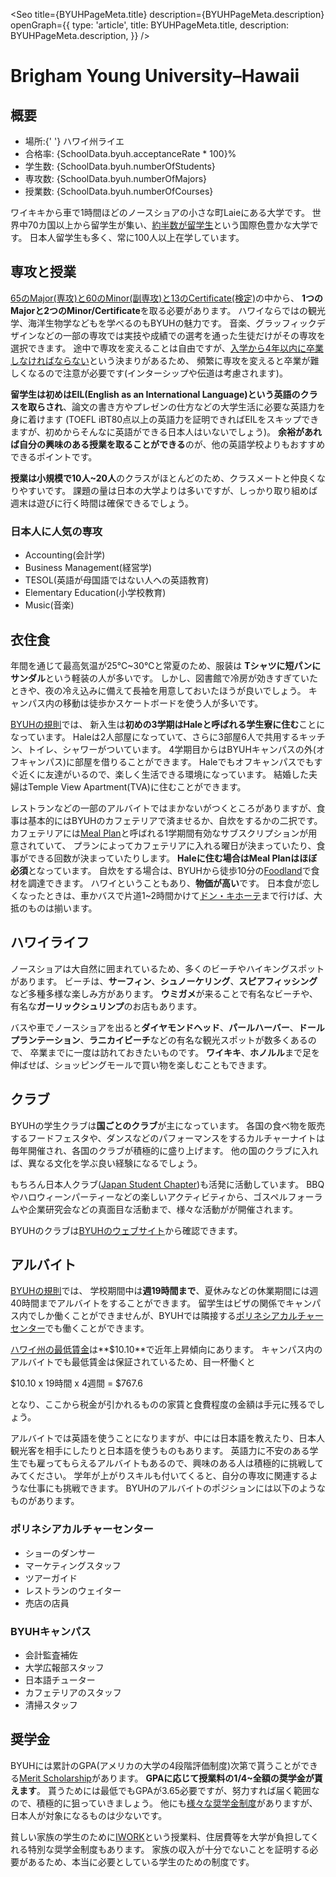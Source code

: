 
<Seo
  title={BYUHPageMeta.title}
  description={BYUHPageMeta.description}
  openGraph={{
    type: 'article',
    title: BYUHPageMeta.title,
    description: BYUHPageMeta.description,
  }}
/>


# Brigham Young University–Hawaii


## 概要

<SplitPane>
  <Pane>
    <NextImage
      className='h-80'
      src={byuhLogoImage}
      alt='BYUH Logo'
      placeholder='blur'
      layout='fill'
      objectFit='scale-down'
    />
  </Pane>
  <Pane>
    <Ul>
      <Li>
        <span className='font-bold'>場所</span>:{' '}
        <ExternalLink href='https://www.google.com/maps/place/Brigham+Young+University–Hawaii/@21.6422134,-157.9284008,17z/data=!3m1!4b1!4m5!3m4!1s0x7c004568593757b1:0x5b5ff11727fa5a83!8m2!3d21.6422084!4d-157.9262121'>
          ハワイ州ライエ
        </ExternalLink>
      </Li>
      <Li><span className='font-bold'>合格率</span>: <Digit>{SchoolData.byuh.acceptanceRate * 100}</Digit>%</Li>
      <Li><span className='font-bold'>学生数</span>: <Digit>{SchoolData.byuh.numberOfStudents}</Digit></Li>
      <Li><span className='font-bold'>専攻数</span>: <Digit>{SchoolData.byuh.numberOfMajors}</Digit></Li>
      <Li><span className='font-bold'>授業数</span>: <Digit>{SchoolData.byuh.numberOfCourses}</Digit></Li>
     </Ul>
  </Pane>
</SplitPane>

ワイキキから車で1時間ほどのノースショアの小さな町Laieにある大学です。
世界中70カ国以上から留学生が集い、[約半数が留学生](https://about.byuh.edu/00000177-1ce4-d89c-af77-7df626210000/20-11-09-quickfactsupdate-pdf)という国際色豊かな大学です。
日本人留学生も多く、常に100人以上在学しています。


## 専攻と授業

<div className='py-8 md:float-left'>
  <PhotoViewer
    colorClass='bg-gradient-to-br from-byuh to-byuh-dark'
    images={[
      {
        src: byuhClassImage,
        alt: 'BYUH 授業風景',
        citation: 'https://www.flickr.com/photos/byuhawaii/48707555467/in/photostream/',
        placeholder: 'blur',
        layout: 'fill',
        objectFit: 'cover',
      },
    ]}
  />
</div>

[65のMajor(専攻)と60のMinor(副専攻)と13のCertificate(検定)](https://holokai.byuh.edu/programs-of-study)の中から、
**1つのMajorと2つのMinor/Certificate**を取る必要があります。
ハワイならではの観光学、海洋生物学などもを学べるのもBYUHの魅力です。
音楽、グラッフィックデザインなどの一部の専攻では実技や成績での選考を通った生徒だけがその専攻を選択できます。
途中で専攻を変えることは自由ですが、[入学から4年以内に卒業しなければならない](https://catalog.byuh.edu/enrollment-policy)という決まりがあるため、
頻繁に専攻を変えると卒業が難しくなるので注意が必要です(インターシップや伝道は考慮されます)。

**留学生は初めはEIL(English as an International Language)という英語のクラスを取らされ**、論文の書き方やプレゼンの仕方などの大学生活に必要な英語力を身に着けます
(TOEFL iBT80点以上の英語力を証明できればEILをスキップできますが、初めからそんなに英語ができる日本人はいないでしょう)。
**余裕があれば自分の興味のある授業を取ることができる**のが、他の英語学校よりもおすすめできるポイントです。

**授業は小規模で10人~20人**のクラスがほとんどのため、クラスメートと仲良くなりやすいです。
課題の量は日本の大学よりは多いですが、しっかり取り組めば週末は遊びに行く時間は確保できるでしょう。

### 日本人に人気の専攻

- Accounting(会計学)
- Business Management(経営学)
- TESOL(英語が母国語ではない人への英語教育)
- Elementary Education(小学校教育)
- Music(音楽)


## 衣住食

<div className='py-8 md:float-left'>
  <PhotoViewer
    colorClass='bg-gradient-to-br from-byuh to-byuh-dark'
    images={[
      {
      src: byuhDressAndGroomingImage,
      alt: 'BYUH 服装',
      citation: 'https://honorcode.byuh.edu/dress-and-grooming',
      placeholder: 'blur',
      layout: 'fill',
      objectFit: 'cover',
    },
    {
      src: byuhHousing,
      alt: 'BYUH 学生寮',
      citation: 'https://residentiallife.byuh.edu/hale-3',
      placeholder: 'blur',
      layout: 'fill',
      objectFit: 'cover',
    },
    ]}
  />
</div>

年間を通じて最高気温が25℃~30℃と常夏のため、服装は
**Tシャツに短パンにサンダル**という軽装の人が多いです。
しかし、図書館で冷房が効きすぎていたときや、夜の冷え込みに備えて長袖を用意しておいたほうが良いでしょう。
キャンパス内の移動は徒歩かスケートボードを使う人が多いです。

[BYUHの規則](https://residentiallife.byuh.edu/single-on-campus-housing-information)では、
新入生は**初めの3学期はHaleと呼ばれる学生寮に住む**ことになっています。
Haleは2人部屋になっていて、さらに3部屋6人で共用するキッチン、トイレ、シャワーがついています。
4学期目からはBYUHキャンパスの外(オフキャンパス)に部屋を借りることができます。
Haleでもオフキャンパスでもすぐ近くに友達がいるので、楽しく生活できる環境になっています。
結婚した夫婦はTemple View Apartment(TVA)に住むことができます。

レストランなどの一部のアルバイトではまかないがつくところがありますが、食事は基本的にはBYUHのカフェテリアで済ませるか、自炊をするかの二択です。
カフェテリアには[Meal Plan](https://foodservices.byuh.edu/meal-plan)と呼ばれる1学期間有効なサブスクリプションが用意されていて、
プランによってカフェテリアに入れる曜日が決まっていたり、食事ができる回数が決まっていたりします。
**Haleに住む場合はMeal Planはほぼ必須**となっています。
自炊をする場合は、BYUHから徒歩10分の[Foodland](https://www.google.com/maps/place/Foodland+Laie/@21.6455179,-157.9251959,17z/data=!3m1!5s0x7c004566a0800ef3:0x1ce5d36423696c70!4m9!1m2!2m1!1sfoodland!3m5!1s0x0:0xd784d0a736efbefd!8m2!3d21.6470891!4d-157.9225214!15sCghmb29kbGFuZCIDiAEBWgoiCGZvb2RsYW5kkgELc3VwZXJtYXJrZXSaASNDaFpEU1VoTk1HOW5TMFZKUTBGblNVUlZPVGxRY2xGbkVBRQ)で食材を調達できます。
ハワイということもあり、**物価が高い**です。
日本食が恋しくなったときは、車かバスで片道1~2時間かけて[ドン・キホーテ](https://www.google.com/maps/search/don+quijote/@21.3443858,-158.0008819,12z/data=!3m1!4b1)まで行けば、大抵のものは揃います。


## ハワイライフ

ノースショアは大自然に囲まれているため、多くのビーチやハイキングスポットがあります。
ビーチは、**サーフィン**、**シュノーケリング**、**スピアフィッシング**など多種多様な楽しみ方があります。
**ウミガメ**が来ることで有名なビーチや、有名な**ガーリックシュリンプ**のお店もあります。

バスや車でノースショアを出ると**ダイヤモンドヘッド**、**パールハーバー**、**ドールプランテーション**、**ラニカイビーチ**などの有名な観光スポットが数多くあるので、
卒業までに一度は訪れておきたいものです。
**ワイキキ**、**ホノルル**まで足を伸ばせば、ショッピングモールで買い物を楽しむこともできます。


## クラブ

<div className='py-8 md:float-left'>
  <PhotoViewer
    colorClass='bg-gradient-to-br from-byuh to-byuh-dark'
    images={[
    {
      src: byuhCultureNightImage,
      alt: 'BYUH クラブ カルチャーナイト',
      citation: 'https://www.flickr.com/photos/byuhawaii/48174189107/in/album-72157709389866832/',
      placeholder: 'blur',
      layout: 'fill',
      objectFit: 'cover',
    },
    {
      src: byuhFoodFestaImage,
      alt: 'BYUH クラブ フードフェスタ',
      citation: 'https://www.flickr.com/photos/byuhawaii/44544915910/in/album-72157704747317565/',
      placeholder: 'blur',
      layout: 'fill',
      objectFit: 'cover',
    },
    {
      src: byuhBbqImage,
      alt: 'BYUH クラブ バーベキュー',
      citation: 'https://drive.google.com/drive/folders/1S9VAPXsPBcjqhJtPosW7gvPslGPQ6Qpm',
      placeholder: 'blur',
      layout: 'fill',
      objectFit: 'cover',
    },
    {
      src: byuhResumeWorkshopImage,
      alt: 'BYUH クラブ 企業研究会',
      citation: 'https://www.facebook.com/photo?fbid=10207794524360360&set=g.465567126808469',
      placeholder: 'blur',
      layout: 'fill',
      objectFit: 'cover',
    },
    ]}
  />
</div>

BYUHの学生クラブは**国ごとのクラブ**が主になっています。
各国の食べ物を販売するフードフェスタや、ダンスなどのパフォーマンスをするカルチャーナイトは毎年開催され、各国のクラブが積極的に盛り上げます。
他の国のクラブに入れば、異なる文化を学ぶ良い経験になるでしょう。

もちろん日本人クラブ([Japan Student Chapter](https://www.facebook.com/groups/465567126808469))も活発に活動しています。
BBQやハロウィーンパーティーなどの楽しいアクティビティから、ゴスペルフォーラムや企業研究会などの真面目な活動まで、様々な活動がが開催されます。

BYUHのクラブは[BYUHのウェブサイト](https://byuh.campuslabs.com/engage/organizations)から確認できます。


## アルバイト


<div className='py-8 md:float-left'>
  <PhotoViewer
    colorClass='bg-gradient-to-br from-byuh to-byuh-dark'
    images={[
    {
      src: byuhLuauImage,
      alt: 'BYUH アルバイト レストラン',
      citation: 'https://www.flickr.com/photos/rinux/391701544',
      placeholder: 'blur',
      layout: 'fill',
      objectFit: 'cover',
    },
    ]}
  />
</div>

[BYUHの規則](https://hr.byuh.edu/student-employment)では、 学校期間中は**週19時間まで**、夏休みなどの休業期間には週40時間までアルバイトをすることができます。
留学生はビザの関係でキャンパス内でしか働くことができませんが、BYUHでは隣接する[ポリネシアカルチャーセンター](https://www.polynesia.com)でも働くことができます。

[ハワイ州の最低賃金](https://labor.hawaii.gov/wsd/minimum-wage/)は**$10.10**で近年上昇傾向にあります。
キャンパス内のアルバイトでも最低賃金は保証されているため、目一杯働くと

$10.10 x 19時間 x 4週間 = $767.6

となり、ここから税金が引かれるものの家賃と食費程度の金額は手元に残るでしょう。

アルバイトでは英語を使うことになりますが、中には日本語を教えたり、日本人観光客を相手にしたりと日本語を使うものもあります。
英語力に不安のある学生でも雇ってもらえるアルバイトもあるので、興味のある人は積極的に挑戦してみてください。
学年が上がりスキルも付いてくると、自分の専攻に関連するような仕事にも挑戦できます。
BYUHのアルバイトのポジションには以下のようなものがあります。

### ポリネシアカルチャーセンター

- ショーのダンサー
- マーケティングスタッフ
- ツアーガイド
- レストランのウェイター
- 売店の店員

### BYUHキャンパス

- 会計監査補佐
- 大学広報部スタッフ
- 日本語チューター
- カフェテリアのスタッフ
- 清掃スタッフ


## 奨学金

BYUHには累計のGPA(アメリカの大学の4段階評価制度)次第で貰うことができる[Merit Scholarship](https://financialaid.byuh.edu/current-returning-student-scholarships)があります。
**GPAに応じて授業料の1/4~全額の奨学金が貰えます**。
貰うためには最低でもGPAが3.65必要ですが、努力すれば届く範囲なので、積極的に狙っていきましょう。
他にも[様々な奨学金制度](https://financialaid.byuh.edu/scholarships)がありますが、日本人が対象になるものは少ないです。

貧しい家族の学生のために[IWORK](https://financialaid.byuh.edu/iwork)という授業料、住居費等を大学が負担してくれる特別な奨学金制度もあります。
家族の収入が十分でないことを証明する必要があるため、本当に必要としている学生のための制度です。
